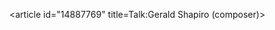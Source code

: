 <article id="14887769" title=Talk:Gerald Shapiro (composer)>
	<talkpage id="14887769" title="Talk:Gerald Shapiro (composer)">
{{WikiProjectBannerShell|1=
{{WikiProject Biography
|living=yes
|class=start
|auto=inherit
|listas=Shapiro, Gerald
}}
{{WikiProject Composers|class=Start}}
{{WikiProject Contemporary music}}
| blp=yes
}}
	</talkpage>
</article>